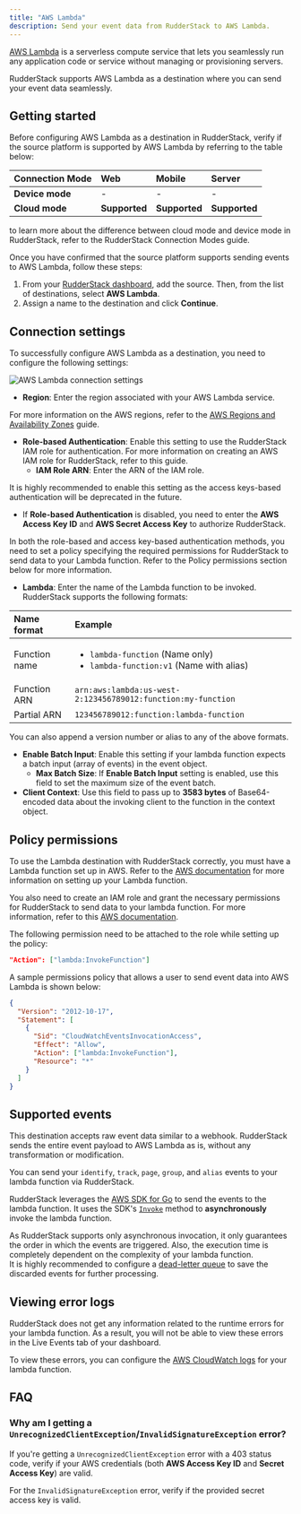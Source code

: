 ```yaml
---
title: "AWS Lambda"
description: Send your event data from RudderStack to AWS Lambda.
---
```


[AWS Lambda](https://aws.amazon.com/lambda/) is a serverless compute service that lets you seamlessly run any application code or service without managing or provisioning servers.

RudderStack supports AWS Lambda as a destination where you can send your event data seamlessly.

## Getting started

Before configuring AWS Lambda as a destination in RudderStack, verify if the source platform is supported by AWS Lambda by referring to the table below:

| **Connection Mode** | **Web**       | **Mobile**    | **Server**    |
| :------------------ | :------------ | :------------ | :------------ |
| **Device mode**     |  -             | -             | -             |
| **Cloud mode**      |  **Supported** | **Supported** |  **Supported** |

<div class="infoBlock">
to learn more about the difference between cloud mode and device mode in RudderStack, refer to the <Link to="/destinations/rudderstack-connection-modes/">RudderStack Connection Modes</Link> guide.
</div>

Once you have confirmed that the source platform supports sending events to AWS Lambda, follow these steps:

1. From your [RudderStack dashboard](https://app.rudderstack.com/), add the source. Then, from the list of destinations, select **AWS Lambda**.
2. Assign a name to the destination and click **Continue**.

## Connection settings

To successfully configure AWS Lambda as a destination, you need to configure the following settings:

<img src="../../assets/event-stream-destinations/aws-lambda-connection-settings-1.png" alt="AWS Lambda connection settings"/>

- **Region**: Enter the region associated with your AWS Lambda service.

<div class="infoBlock">
For more information on the AWS regions, refer to the <a href="https://aws.amazon.com/about-aws/global-infrastructure/regions_az/">AWS Regions and Availability Zones</a> guide.
</div>

- **Role-based Authentication**: Enable this setting to use the RudderStack IAM role for authentication. For more information on creating an AWS IAM role for RudderStack, refer to <Link to="/destinations/aws-iam-role-for-rudderstack/#creating-a-rudderstack-iam-role">this guide</Link>.
  - **IAM Role ARN**: Enter the ARN of the IAM role.

<div class="warningBlock">
It is highly recommended to enable this setting as the access keys-based authentication will be deprecated in the future.
</div>

- If **Role-based Authentication** is disabled, you need to enter the **AWS Access Key ID** and **AWS Secret Access Key** to authorize RudderStack. 

<div class="infoBlock">
In both the role-based and access key-based authentication methods, you need to set a policy specifying the required permissions for RudderStack to send data to your Lambda function. Refer to the <Link to="#policy-permissions">Policy permissions</Link> section below for more information. 
</div>

- **Lambda**: Enter the name of the Lambda function to be invoked. RudderStack supports the following formats:

| Name format | Example |
| :-------| :---------|
| Function name | <ul><li>`lambda-function` (Name only)</li><li>`lambda-function:v1` (Name with alias)</li></ul>|
| Function ARN | `arn:aws:lambda:us-west-2:123456789012:function:my-function` |
| Partial ARN | `123456789012:function:lambda-function` |

<div class="successBlock">
You can also append a version number or alias to any of the above formats.
</div>

- **Enable Batch Input**: Enable this setting if your lambda function expects a batch input (array of events) in the event object.
  - **Max Batch Size**: If **Enable Batch Input** setting is enabled, use this field to set the maximum size of the event batch.
- **Client Context**: Use this field to pass up to **3583 bytes** of Base64-encoded data about the invoking client to the function in the context object.

## Policy permissions

To use the Lambda destination with RudderStack correctly, you must have a Lambda function set up in AWS. Refer to the <a href="https://docs.aws.amazon.com/lambda/latest/dg/getting-started.html">AWS documentation</a> for more information on setting up your Lambda function.

You also need to create an IAM role and grant the necessary permissions for RudderStack to send data to your lambda function. For more information, refer to this <a href="https://docs.aws.amazon.com/lambda/latest/dg/access-control-identity-based.html">AWS documentation</a>.

The following permission need to be attached to the role while setting up the policy:

```json
"Action": ["lambda:InvokeFunction"]
```

A sample permissions policy that allows a user to send event data into AWS Lambda is shown below:

```json
{
  "Version": "2012-10-17",
  "Statement": [
    {
      "Sid": "CloudWatchEventsInvocationAccess",
      "Effect": "Allow",
      "Action": ["lambda:InvokeFunction"],
      "Resource": "*"
    }
  ]
}
```

## Supported events

<div class="infoBlock">
This destination accepts raw event data similar to a webhook. RudderStack sends the entire event payload to AWS Lambda as is, without any transformation or modification. 
</div>

You can send your <Link to="/event-spec/standard-events/identify/">`identify`</Link>, <Link to="/event-spec/standard-events/track/">`track`</Link>, <Link to="/event-spec/standard-events/page/">`page`</Link>, <Link to="/event-spec/standard-events/group/">`group`</Link>, and <Link to="/event-spec/standard-events/alias/">`alias`</Link> events to your lambda function via RudderStack.

RudderStack leverages the <a href="https://docs.aws.amazon.com/sdk-for-go/api/service/lambda/">AWS SDK for Go</a> to send the events to the lambda function. It uses the SDK's [`Invoke`](https://docs.aws.amazon.com/sdk-for-go/api/service/lambda/#Lambda.Invoke) method to **asynchronously** invoke the lambda function.

<div class="warningBlock">
As RudderStack supports only asynchronous invocation, it only guarantees the order in which the events are triggered. Also, the execution time is completely dependent on the complexity of your lambda function.
</div>

<div class="infoBlock">
It is highly recommended to configure a <a href="https://docs.aws.amazon.com/lambda/latest/dg/invocation-async.html#invocation-dlq">dead-letter queue</a> to save the discarded events for further processing.
</div>

## Viewing error logs

RudderStack does not get any information related to the runtime errors for your lambda function. As a result, you will not be able to view these errors in the <Link to="/dashboard-guides/live-events/">Live Events</Link> tab of your dashboard.

To view these errors, you can configure the <a href="https://docs.aws.amazon.com/lambda/latest/dg/monitoring-cloudwatchlogs.html">AWS CloudWatch logs</a> for your lambda function.

## FAQ

### Why am I getting a `UnrecognizedClientException`/`InvalidSignatureException` error?

If you're getting a `UnrecognizedClientException` error with a 403 status code, verify if your AWS credentials (both **AWS Access Key ID** and **Secret Access Key**) are valid.

For the `InvalidSignatureException` error, verify if the provided secret access key is valid.